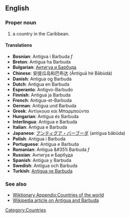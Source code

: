 ==English==

===Proper noun===

# a country in the Caribbean. 

====Translations====
*'''Bosnian''': Antigva i Barbuda ''f''
*'''Breton''': Antigua ha Barbuda
*'''Bulgarian''': [[Антигуа и Барбуда]]
*'''Chinese''': 安提瓜岛和巴布达 (Āntíguā hé Bābùdá)
*'''Danish''': Antigua og Barbuda
*'''Dutch''': Antigua en Barbuda
*'''Esperanto''': Antigvo-Barbudo
*'''Finnish''': Antigua ja Barbuda
*'''French''': Antigua-et-Barbuda
*'''German''': Antigua und Barbuda
*'''Greek''': Αντίγκουα και Μπαρμπούντα
*'''Hungarian''': Antigua és Barbuda
*'''Interlingua''': Antigua e Barbuda
*'''Italian''': Antigua e Barbuda
*'''Japanese''': [[アンティグア・バーブーダ]] (antigua bābūda)
*'''Polish''': Antigua i Barbuda
*'''Portuguese''': Antígua e Barbuda
*'''Romanian''': Antigua &#351i Barbuda ''f''
*'''Russian''': Антигуа и Барбуда
*'''Spanish''': Antigua y Barbuda
*'''Swedish''': Antigua och Barbuda
*'''Turkish''': [[Antigua ve Barbuda]]

===See also===
*[[Wiktionary Appendix:Countries of the world]]
*[[w:Antigua and Barbuda|Wikipedia article on Antigua and Barbuda]]
[[Category:Countries]]